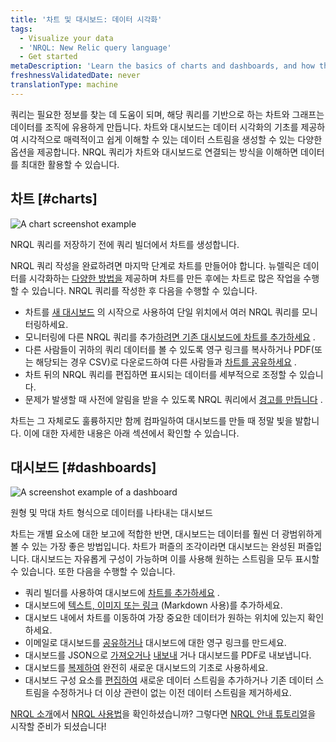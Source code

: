 ```yaml
---
title: '차트 및 대시보드: 데이터 시각화'
tags:
  - Visualize your data
  - 'NRQL: New Relic query language'
  - Get started
metaDescription: 'Learn the basics of charts and dashboards, and how they relate to NRQL.'
freshnessValidatedDate: never
translationType: machine
---
```




쿼리는 필요한 정보를 찾는 데 도움이 되며, 해당 쿼리를 기반으로 하는 차트와 그래프는 데이터를 조직에 유용하게 만듭니다. 차트와 대시보드는 데이터 시각화의 기초를 제공하여 시각적으로 매력적이고 쉽게 이해할 수 있는 데이터 스트림을 생성할 수 있는 다양한 옵션을 제공합니다. NRQL 쿼리가 차트와 대시보드로 연결되는 방식을 이해하면 데이터를 최대한 활용할 수 있습니다.

## 차트 [#charts]

<img
  title="A chart screenshot example"
  alt="A chart screenshot example "
  src={chartsChartUi}
/>

<figcaption>
  NRQL 쿼리를 저장하기 전에 쿼리 빌더에서 차트를 생성합니다.
</figcaption>

NRQL 쿼리 작성을 완료하려면 마지막 단계로 차트를 만들어야 합니다. 뉴렐릭은 데이터를 시각화하는 [다양한 방법을](/docs/query-your-data/explore-query-data/use-charts/chart-types) 제공하며 차트를 만든 후에는 차트로 많은 작업을 수행할 수 있습니다. NRQL 쿼리를 작성한 후 다음을 수행할 수 있습니다.

* 차트를 [새 대시보드](/docs/query-your-data/explore-query-data/dashboards/introduction-dashboards#dashboards-create) 의 시작으로 사용하여 단일 위치에서 여러 NRQL 쿼리를 모니터링하세요.
* 모니터링에 다른 NRQL 쿼리를 추가[하려면 기존 대시보드에 차트를 추가하세요](/docs/query-your-data/explore-query-data/dashboards/manage-your-dashboard/#add-pages-edit) .
* 다른 사람들이 귀하의 쿼리 데이터를 볼 수 있도록 영구 링크를 복사하거나 PDF(또는 해당되는 경우 CSV)로 다운로드하여 다른 사람들과 [차트를 공유하세요](/docs/query-your-data/explore-query-data/use-charts/use-your-charts#share-charts) .
* 차트 뒤의 NRQL 쿼리를 편집하면 표시되는 데이터를 세부적으로 조정할 수 있습니다.
* 문제가 발생할 때 사전에 알림을 받을 수 있도록 NRQL 쿼리에서 [경고를 만듭니다](/docs/alerts-applied-intelligence/new-relic-alerts/get-started/your-first-nrql-condition#create-simple-alert) .

차트는 그 자체로도 훌륭하지만 함께 컴파일하여 대시보드를 만들 때 정말 빛을 발합니다. 이에 대한 자세한 내용은 아래 섹션에서 확인할 수 있습니다.

## 대시보드 [#dashboards]

<img
  title="Dashboard screenshot.png"
  alt="A screenshot example of a dashboard"
  src={dashboardsDashboardUi}
/>

<figcaption>
  원형 및 막대 차트 형식으로 데이터를 나타내는 대시보드
</figcaption>

차트는 개별 요소에 대한 보고에 적합한 반면, 대시보드는 데이터를 훨씬 더 광범위하게 볼 수 있는 가장 좋은 방법입니다. 차트가 퍼즐의 조각이라면 대시보드는 완성된 퍼즐입니다. 대시보드는 자유롭게 구성이 가능하며 이를 사용해 원하는 스트림을 모두 표시할 수 있습니다. 또한 다음을 수행할 수 있습니다.

* 쿼리 빌더를 사용하여 대시보드에 [차트를 추가하세요](/docs/query-your-data/explore-query-data/dashboards/manage-your-dashboard#dash-create-chart) .
* 대시보드에 [텍스트, 이미지 또는 링크](/docs/query-your-data/explore-query-data/dashboards/manage-your-dashboard#markdown) (Markdown 사용)를 추가하세요.
* 대시보드 내에서 차트를 이동하여 가장 중요한 데이터가 원하는 위치에 있는지 확인하세요.
* 이메일로 대시보드를 [공유하거나](/docs/query-your-data/explore-query-data/dashboards/dashboards-charts-import-export-data#dashboards) 대시보드에 대한 영구 링크를 만드세요.
* 대시보드를 JSON으로 [가져오거나](/docs/query-your-data/explore-query-data/dashboards/introduction-dashboards/#dashboards-import) [내보내](/docs/query-your-data/explore-query-data/dashboards/manage-your-dashboard#dash-json) 거나 대시보드를 PDF로 내보냅니다.
* 대시보드를 [복제하여](/docs/query-your-data/explore-query-data/dashboards/manage-your-dashboard#dash-clone) 완전히 새로운 대시보드의 기초로 사용하세요.
* 대시보드 구성 요소를 [편집하여](/docs/query-your-data/explore-query-data/dashboards/manage-your-dashboard#add-pages-edit) 새로운 데이터 스트림을 추가하거나 기존 데이터 스트림을 수정하거나 더 이상 관련이 없는 이전 데이터 스트림을 제거하세요.

[NRQL 소개](/docs/query-your-data/nrql-new-relic-query-language/get-started/introduction-nrql-new-relics-query-language/)에서 [NRQL 사용법](/docs/query-your-data/nrql-new-relic-query-language/get-started/introduction-nrql-how-nrql-works/)을 확인하셨습니까? 그렇다면 [NRQL 안내 튜토리얼](/docs/query-your-data/nrql-new-relic-query-language/get-started/introduction-nrql-tutorial/)을 시작할 준비가 되셨습니다!